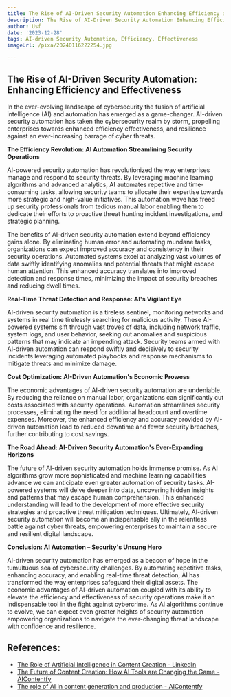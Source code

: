 ```yaml
---
title: The Rise of AI-Driven Security Automation Enhancing Efficiency and Effectiveness
description: The Rise of AI-Driven Security Automation Enhancing Efficiency and Effectiveness
author: Usf
date: '2023-12-28'
tags: AI-driven Security Automation, Efficiency, Effectiveness
imageUrl: /pixa/20240116222254.jpg

---
```

## The Rise  of AI-Driven Security Automation:  Enhancing Efficiency and Effectiveness

In  the ever-evolving landscape of cybersecurity the fusion of artificial intelligence (AI) and automation has emerged as a game-changer. AI-driven security automation has taken the cybersecurity realm by storm, propelling enterprises towards enhanced efficiency effectiveness, and  resilience  against an ever-increasing barrage of cyber threats.

**The Efficiency Revolution: AI  Automation Streamlining Security Operations**

AI-powered security automation has revolutionized the way enterprises manage and respond to security threats.  By  leveraging machine learning algorithms and advanced analytics, AI automates repetitive and time-consuming tasks,  allowing security teams to allocate their expertise towards  more  strategic and  high-value  initiatives. This automation wave has freed up security professionals from tedious manual labor enabling  them to dedicate their efforts to proactive threat  hunting incident investigations,  and strategic planning.

The benefits of AI-driven security automation extend beyond efficiency gains alone. By eliminating human error and automating mundane tasks, organizations can  expect improved accuracy and consistency in their security  operations. Automated systems excel at analyzing vast volumes of data swiftly identifying anomalies and potential threats that might escape human attention. This  enhanced accuracy translates into improved detection and response times,  minimizing the impact of security breaches and reducing dwell times.

**Real-Time  Threat Detection and Response:  AI's Vigilant Eye**

AI-driven security automation is a  tireless sentinel, monitoring networks and systems in real time tirelessly searching for malicious activity. These AI-powered  systems sift through vast troves of  data, including network traffic, system  logs, and user behavior,  seeking out anomalies and suspicious patterns that  may indicate an  impending attack. Security teams armed with AI-driven automation can respond swiftly and decisively to  security incidents leveraging automated playbooks and response mechanisms  to mitigate threats  and minimize damage.

**Cost Optimization: AI-Driven Automation's Economic Prowess**

The economic advantages of AI-driven security automation are undeniable. By reducing the reliance on manual labor, organizations can significantly cut costs associated with security operations. Automation streamlines security processes, eliminating the need for additional headcount and overtime expenses. Moreover, the enhanced efficiency  and accuracy  provided by AI-driven automation lead to reduced downtime and fewer security breaches, further contributing to cost savings.

**The Road Ahead: AI-Driven Security  Automation's Ever-Expanding Horizons**

The future of AI-driven security automation  holds immense promise. As AI algorithms grow more sophisticated  and machine learning  capabilities advance we can anticipate even greater automation of security tasks. AI-powered systems will delve deeper  into data, uncovering hidden insights and patterns that may escape human  comprehension. This enhanced understanding will  lead to the development of more effective security strategies and proactive threat mitigation techniques. Ultimately, AI-driven security automation will become an indispensable ally in  the relentless battle against cyber threats, empowering enterprises to maintain a secure and resilient  digital landscape.

**Conclusion: AI Automation – Security's  Unsung Hero**

AI-driven  security automation has emerged  as a beacon  of hope in the tumultuous  sea of cybersecurity  challenges. By automating repetitive tasks, enhancing accuracy, and enabling real-time threat detection, AI has transformed the way enterprises safeguard their digital assets. The economic  advantages of AI-driven automation coupled with its ability to elevate the efficiency and effectiveness of security  operations make it an indispensable tool  in the fight against cybercrime. As AI algorithms continue to  evolve, we can expect even greater heights of security automation empowering organizations to navigate the ever-changing threat landscape with confidence and resilience.

## References:
- [The Role of Artificial Intelligence in Content Creation - LinkedIn](https://www.linkedin.com/pulse/role-artificial-intelligence-content-creation-startuppro)
- [The Future of Content Creation: How AI Tools are Changing the Game - AIContentfy](https://aicontentfy.com/en/blog/future-of-content-creation-how-ai-tools-are-changing-game)
- [The role of AI in content generation and production - AIContentfy](https://aicontentfy.com/en/blog/role-of-ai-in-content-generation-and-production)

